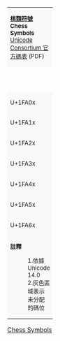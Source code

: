{| class="wikitable nounderlines" style="border-collapse:collapse;background:#FFFFFF;font-size:large;text-align:center"
| colspan="17" style="background:#F8F8F8;font-size:small" |  '''[[棋類符號 (Unicode區段)|棋類符號]]'''<br />'''Chess Symbols'''{{ref label|U1FA00_as_of_Unicode_version|1}}{{ref label|U1FA00_grey|2}}<br />[https://www.unicode.org/charts/PDF/U1FA00.pdf Unicode Consortium 官方碼表] (PDF)
|- style="background:#F8F8F8;font-size:small"
| style="width:45pt" | &nbsp; || style="width:20pt"  | 0 || style="width:20pt"  | 1 || style="width:20pt"  | 2 || style="width:20pt"  | 3 || style="width:20pt"  | 4 || style="width:20pt"  | 5 || style="width:20pt"  | 6 || style="width:20pt"  | 7 || style="width:20pt"  | 8 || style="width:20pt"  | 9 || style="width:20pt"  | A || style="width:20pt"  | B || style="width:20pt"  | C || style="width:20pt"  | D || style="width:20pt"  | E || style="width:20pt"  | F
|-
| style="background:#F8F8F8;font-size:small" | U+1FA0x
| title="U+1FA00: NEUTRAL CHESS KING" | {{Font|font=Noto Sans Symbols2|&#x1FA00;}}
| title="U+1FA01: NEUTRAL CHESS QUEEN" | {{Font|font=Noto Sans Symbols2|&#x1FA01;}}
| title="U+1FA02: NEUTRAL CHESS ROOK" | {{Font|font=Noto Sans Symbols2|&#x1FA02;}}
| title="U+1FA03: NEUTRAL CHESS BISHOP" | {{Font|font=Noto Sans Symbols2|&#x1FA03;}}
| title="U+1FA04: NEUTRAL CHESS KNIGHT" | {{Font|font=Noto Sans Symbols2|&#x1FA04;}}
| title="U+1FA05: NEUTRAL CHESS PAWN" | {{Font|font=Noto Sans Symbols2|&#x1FA05;}}
| title="U+1FA06: WHITE CHESS KNIGHT ROTATED FORTY-FIVE DEGREES" | {{Font|font=Noto Sans Symbols2|&#x1FA06;}}
| title="U+1FA07: BLACK CHESS KNIGHT ROTATED FORTY-FIVE DEGREES" | {{Font|font=Noto Sans Symbols2|&#x1FA07;}}
| title="U+1FA08: NEUTRAL CHESS KNIGHT ROTATED FORTY-FIVE DEGREES" | {{Font|font=Noto Sans Symbols2|&#x1FA08;}}
| title="U+1FA09: WHITE CHESS KING ROTATED NINETY DEGREES" | {{Font|font=Noto Sans Symbols2|&#x1FA09;}}
| title="U+1FA0A: WHITE CHESS QUEEN ROTATED NINETY DEGREES" | {{Font|font=Noto Sans Symbols2|&#x1FA0A;}}
| title="U+1FA0B: WHITE CHESS ROOK ROTATED NINETY DEGREES" | {{Font|font=Noto Sans Symbols2|&#x1FA0B;}}
| title="U+1FA0C: WHITE CHESS BISHOP ROTATED NINETY DEGREES" | {{Font|font=Noto Sans Symbols2|&#x1FA0C;}}
| title="U+1FA0D: WHITE CHESS KNIGHT ROTATED NINETY DEGREES" | {{Font|font=Noto Sans Symbols2|&#x1FA0D;}}
| title="U+1FA0E: WHITE CHESS PAWN ROTATED NINETY DEGREES" | {{Font|font=Noto Sans Symbols2|&#x1FA0E;}}
| title="U+1FA0F: BLACK CHESS KING ROTATED NINETY DEGREES" | {{Font|font=Noto Sans Symbols2|&#x1FA0F;}}
|-
| style="background:#F8F8F8;font-size:small" | U+1FA1x
| title="U+1FA10: BLACK CHESS QUEEN ROTATED NINETY DEGREES" | {{Font|font=Noto Sans Symbols2|&#x1FA10;}}
| title="U+1FA11: BLACK CHESS ROOK ROTATED NINETY DEGREES" | {{Font|font=Noto Sans Symbols2|&#x1FA11;}}
| title="U+1FA12: BLACK CHESS BISHOP ROTATED NINETY DEGREES" | {{Font|font=Noto Sans Symbols2|&#x1FA12;}}
| title="U+1FA13: BLACK CHESS KNIGHT ROTATED NINETY DEGREES" | {{Font|font=Noto Sans Symbols2|&#x1FA13;}}
| title="U+1FA14: BLACK CHESS PAWN ROTATED NINETY DEGREES" | {{Font|font=Noto Sans Symbols2|&#x1FA14;}}
| title="U+1FA15: NEUTRAL CHESS KING ROTATED NINETY DEGREES" | {{Font|font=Noto Sans Symbols2|&#x1FA15;}}
| title="U+1FA16: NEUTRAL CHESS QUEEN ROTATED NINETY DEGREES" | {{Font|font=Noto Sans Symbols2|&#x1FA16;}}
| title="U+1FA17: NEUTRAL CHESS ROOK ROTATED NINETY DEGREES" | {{Font|font=Noto Sans Symbols2|&#x1FA17;}}
| title="U+1FA18: NEUTRAL CHESS BISHOP ROTATED NINETY DEGREES" | {{Font|font=Noto Sans Symbols2|&#x1FA18;}}
| title="U+1FA19: NEUTRAL CHESS KNIGHT ROTATED NINETY DEGREES" | {{Font|font=Noto Sans Symbols2|&#x1FA19;}}
| title="U+1FA1A: NEUTRAL CHESS PAWN ROTATED NINETY DEGREES" | {{Font|font=Noto Sans Symbols2|&#x1FA1A;}}
| title="U+1FA1B: WHITE CHESS KNIGHT ROTATED ONE HUNDRED THIRTY-FIVE DEGREES" | {{Font|font=Noto Sans Symbols2|&#x1FA1B;}}
| title="U+1FA1C: BLACK CHESS KNIGHT ROTATED ONE HUNDRED THIRTY-FIVE DEGREES" | {{Font|font=Noto Sans Symbols2|&#x1FA1C;}}
| title="U+1FA1D: NEUTRAL CHESS KNIGHT ROTATED ONE HUNDRED THIRTY-FIVE DEGREES" | {{Font|font=Noto Sans Symbols2|&#x1FA1D;}}
| title="U+1FA1E: WHITE CHESS TURNED KING" | {{Font|font=Noto Sans Symbols2|&#x1FA1E;}}
| title="U+1FA1F: WHITE CHESS TURNED QUEEN" | {{Font|font=Noto Sans Symbols2|&#x1FA1F;}}
|-
| style="background:#F8F8F8;font-size:small" | U+1FA2x
| title="U+1FA20: WHITE CHESS TURNED ROOK" | {{Font|font=Noto Sans Symbols2|&#x1FA20;}}
| title="U+1FA21: WHITE CHESS TURNED BISHOP" | {{Font|font=Noto Sans Symbols2|&#x1FA21;}}
| title="U+1FA22: WHITE CHESS TURNED KNIGHT" | {{Font|font=Noto Sans Symbols2|&#x1FA22;}}
| title="U+1FA23: WHITE CHESS TURNED PAWN" | {{Font|font=Noto Sans Symbols2|&#x1FA23;}}
| title="U+1FA24: BLACK CHESS TURNED KING" | {{Font|font=Noto Sans Symbols2|&#x1FA24;}}
| title="U+1FA25: BLACK CHESS TURNED QUEEN" | {{Font|font=Noto Sans Symbols2|&#x1FA25;}}
| title="U+1FA26: BLACK CHESS TURNED ROOK" | {{Font|font=Noto Sans Symbols2|&#x1FA26;}}
| title="U+1FA27: BLACK CHESS TURNED BISHOP" | {{Font|font=Noto Sans Symbols2|&#x1FA27;}}
| title="U+1FA28: BLACK CHESS TURNED KNIGHT" | {{Font|font=Noto Sans Symbols2|&#x1FA28;}}
| title="U+1FA29: BLACK CHESS TURNED PAWN" | {{Font|font=Noto Sans Symbols2|&#x1FA29;}}
| title="U+1FA2A: NEUTRAL CHESS TURNED KING" | {{Font|font=Noto Sans Symbols2|&#x1FA2A;}}
| title="U+1FA2B: NEUTRAL CHESS TURNED QUEEN" | {{Font|font=Noto Sans Symbols2|&#x1FA2B;}}
| title="U+1FA2C: NEUTRAL CHESS TURNED ROOK" | {{Font|font=Noto Sans Symbols2|&#x1FA2C;}}
| title="U+1FA2D: NEUTRAL CHESS TURNED BISHOP" | {{Font|font=Noto Sans Symbols2|&#x1FA2D;}}
| title="U+1FA2E: NEUTRAL CHESS TURNED KNIGHT" | {{Font|font=Noto Sans Symbols2|&#x1FA2E;}}
| title="U+1FA2F: NEUTRAL CHESS TURNED PAWN" | {{Font|font=Noto Sans Symbols2|&#x1FA2F;}}
|-
| style="background:#F8F8F8;font-size:small" | U+1FA3x
| title="U+1FA30: WHITE CHESS KNIGHT ROTATED TWO HUNDRED TWENTY-FIVE DEGREES" | {{Font|font=Noto Sans Symbols2|&#x1FA30;}}
| title="U+1FA31: BLACK CHESS KNIGHT ROTATED TWO HUNDRED TWENTY-FIVE DEGREES" | {{Font|font=Noto Sans Symbols2|&#x1FA31;}}
| title="U+1FA32: NEUTRAL CHESS KNIGHT ROTATED TWO HUNDRED TWENTY-FIVE DEGREES" | {{Font|font=Noto Sans Symbols2|&#x1FA32;}}
| title="U+1FA33: WHITE CHESS KING ROTATED TWO HUNDRED SEVENTY DEGREES" | {{Font|font=Noto Sans Symbols2|&#x1FA33;}}
| title="U+1FA34: WHITE CHESS QUEEN ROTATED TWO HUNDRED SEVENTY DEGREES" | {{Font|font=Noto Sans Symbols2|&#x1FA34;}}
| title="U+1FA35: WHITE CHESS ROOK ROTATED TWO HUNDRED SEVENTY DEGREES" | {{Font|font=Noto Sans Symbols2|&#x1FA35;}}
| title="U+1FA36: WHITE CHESS BISHOP ROTATED TWO HUNDRED SEVENTY DEGREES" | {{Font|font=Noto Sans Symbols2|&#x1FA36;}}
| title="U+1FA37: WHITE CHESS KNIGHT ROTATED TWO HUNDRED SEVENTY DEGREES" | {{Font|font=Noto Sans Symbols2|&#x1FA37;}}
| title="U+1FA38: WHITE CHESS PAWN ROTATED TWO HUNDRED SEVENTY DEGREES" | {{Font|font=Noto Sans Symbols2|&#x1FA38;}}
| title="U+1FA39: BLACK CHESS KING ROTATED TWO HUNDRED SEVENTY DEGREES" | {{Font|font=Noto Sans Symbols2|&#x1FA39;}}
| title="U+1FA3A: BLACK CHESS QUEEN ROTATED TWO HUNDRED SEVENTY DEGREES" | {{Font|font=Noto Sans Symbols2|&#x1FA3A;}}
| title="U+1FA3B: BLACK CHESS ROOK ROTATED TWO HUNDRED SEVENTY DEGREES" | {{Font|font=Noto Sans Symbols2|&#x1FA3B;}}
| title="U+1FA3C: BLACK CHESS BISHOP ROTATED TWO HUNDRED SEVENTY DEGREES" | {{Font|font=Noto Sans Symbols2|&#x1FA3C;}}
| title="U+1FA3D: BLACK CHESS KNIGHT ROTATED TWO HUNDRED SEVENTY DEGREES" | {{Font|font=Noto Sans Symbols2|&#x1FA3D;}}
| title="U+1FA3E: BLACK CHESS PAWN ROTATED TWO HUNDRED SEVENTY DEGREES" | {{Font|font=Noto Sans Symbols2|&#x1FA3E;}}
| title="U+1FA3F: NEUTRAL CHESS KING ROTATED TWO HUNDRED SEVENTY DEGREES" | {{Font|font=Noto Sans Symbols2|&#x1FA3F;}}
|-
| style="background:#F8F8F8;font-size:small" | U+1FA4x
| title="U+1FA40: NEUTRAL CHESS QUEEN ROTATED TWO HUNDRED SEVENTY DEGREES" | {{Font|font=Noto Sans Symbols2|&#x1FA40;}}
| title="U+1FA41: NEUTRAL CHESS ROOK ROTATED TWO HUNDRED SEVENTY DEGREES" | {{Font|font=Noto Sans Symbols2|&#x1FA41;}}
| title="U+1FA42: NEUTRAL CHESS BISHOP ROTATED TWO HUNDRED SEVENTY DEGREES" | {{Font|font=Noto Sans Symbols2|&#x1FA42;}}
| title="U+1FA43: NEUTRAL CHESS KNIGHT ROTATED TWO HUNDRED SEVENTY DEGREES" | {{Font|font=Noto Sans Symbols2|&#x1FA43;}}
| title="U+1FA44: NEUTRAL CHESS PAWN ROTATED TWO HUNDRED SEVENTY DEGREES" | {{Font|font=Noto Sans Symbols2|&#x1FA44;}}
| title="U+1FA45: WHITE CHESS KNIGHT ROTATED THREE HUNDRED FIFTEEN DEGREES" | {{Font|font=Noto Sans Symbols2|&#x1FA45;}}
| title="U+1FA46: BLACK CHESS KNIGHT ROTATED THREE HUNDRED FIFTEEN DEGREES" | {{Font|font=Noto Sans Symbols2|&#x1FA46;}}
| title="U+1FA47: NEUTRAL CHESS KNIGHT ROTATED THREE HUNDRED FIFTEEN DEGREES" | {{Font|font=Noto Sans Symbols2|&#x1FA47;}}
| title="U+1FA48: WHITE CHESS EQUIHOPPER" | {{Font|font=Noto Sans Symbols2|&#x1FA48;}}
| title="U+1FA49: BLACK CHESS EQUIHOPPER" | {{Font|font=Noto Sans Symbols2|&#x1FA49;}}
| title="U+1FA4A: NEUTRAL CHESS EQUIHOPPER" | {{Font|font=Noto Sans Symbols2|&#x1FA4A;}}
| title="U+1FA4B: WHITE CHESS EQUIHOPPER ROTATED NINETY DEGREES" | {{Font|font=Noto Sans Symbols2|&#x1FA4B;}}
| title="U+1FA4C: BLACK CHESS EQUIHOPPER ROTATED NINETY DEGREES" | {{Font|font=Noto Sans Symbols2|&#x1FA4C;}}
| title="U+1FA4D: NEUTRAL CHESS EQUIHOPPER ROTATED NINETY DEGREES" | {{Font|font=Noto Sans Symbols2|&#x1FA4D;}}
| title="U+1FA4E: WHITE CHESS KNIGHT-QUEEN" | {{Font|font=Noto Sans Symbols2|&#x1FA4E;}}
| title="U+1FA4F: WHITE CHESS KNIGHT-ROOK" | {{Font|font=Noto Sans Symbols2|&#x1FA4F;}}
|-
| style="background:#F8F8F8;font-size:small" | U+1FA5x
| title="U+1FA50: WHITE CHESS KNIGHT-BISHOP" | {{Font|font=Noto Sans Symbols2|&#x1FA50;}}
| title="U+1FA51: BLACK CHESS KNIGHT-QUEEN" | {{Font|font=Noto Sans Symbols2|&#x1FA51;}}
| title="U+1FA52: BLACK CHESS KNIGHT-ROOK" | {{Font|font=Noto Sans Symbols2|&#x1FA52;}}
| title="U+1FA53: BLACK CHESS KNIGHT-BISHOP" | {{Font|font=Noto Sans Symbols2|&#x1FA53;}}
| title="Reserved" style="background-color:#CCCCCC;" |  
| title="Reserved" style="background-color:#CCCCCC;" |  
| title="Reserved" style="background-color:#CCCCCC;" |  
| title="Reserved" style="background-color:#CCCCCC;" |  
| title="Reserved" style="background-color:#CCCCCC;" |  
| title="Reserved" style="background-color:#CCCCCC;" |  
| title="Reserved" style="background-color:#CCCCCC;" |  
| title="Reserved" style="background-color:#CCCCCC;" |  
| title="Reserved" style="background-color:#CCCCCC;" |  
| title="Reserved" style="background-color:#CCCCCC;" |  
| title="Reserved" style="background-color:#CCCCCC;" |  
| title="Reserved" style="background-color:#CCCCCC;" |  
|-
| style="background:#F8F8F8;font-size:small" | U+1FA6x
| title="U+1FA60: XIANGQI RED GENERAL" | {{Font|font=Noto Sans Symbols2|&#x1FA60;}}
| title="U+1FA61: XIANGQI RED MANDARIN" | {{Font|font=Noto Sans Symbols2|&#x1FA61;}}
| title="U+1FA62: XIANGQI RED ELEPHANT" | {{Font|font=Noto Sans Symbols2|&#x1FA62;}}
| title="U+1FA63: XIANGQI RED HORSE" | {{Font|font=Noto Sans Symbols2|&#x1FA63;}}
| title="U+1FA64: XIANGQI RED CHARIOT" | {{Font|font=Noto Sans Symbols2|&#x1FA64;}}
| title="U+1FA65: XIANGQI RED CANNON" | {{Font|font=Noto Sans Symbols2|&#x1FA65;}}
| title="U+1FA66: XIANGQI RED SOLDIER" | {{Font|font=Noto Sans Symbols2|&#x1FA66;}}
| title="U+1FA67: XIANGQI BLACK GENERAL" | {{Font|font=Noto Sans Symbols2|&#x1FA67;}}
| title="U+1FA68: XIANGQI BLACK MANDARIN" | {{Font|font=Noto Sans Symbols2|&#x1FA68;}}
| title="U+1FA69: XIANGQI BLACK ELEPHANT" | {{Font|font=Noto Sans Symbols2|&#x1FA69;}}
| title="U+1FA6A: XIANGQI BLACK HORSE" | {{Font|font=Noto Sans Symbols2|&#x1FA6A;}}
| title="U+1FA6B: XIANGQI BLACK CHARIOT" | {{Font|font=Noto Sans Symbols2|&#x1FA6B;}}
| title="U+1FA6C: XIANGQI BLACK CANNON" | {{Font|font=Noto Sans Symbols2|&#x1FA6C;}}
| title="U+1FA6D: XIANGQI BLACK SOLDIER" | {{Font|font=Noto Sans Symbols2|&#x1FA6D;}}
| title="Reserved" style="background-color:#CCCCCC;" |  
| title="Reserved" style="background-color:#CCCCCC;" |  
|-
| colspan="17" style="background:#F8F8F8;font-size:small;text-align:left" | '''註釋'''
:1.{{note|U1FA00_as_of_Unicode_version}}依據 Unicode 14.0
:2.{{note|U1FA00_grey}}灰色區域表示未分配的碼位
|}<noinclude>
[[Category:Unicode模板|Chess Symbols]]
{{Documentation|Template:Unicode chart/block documentation}}
</noinclude>